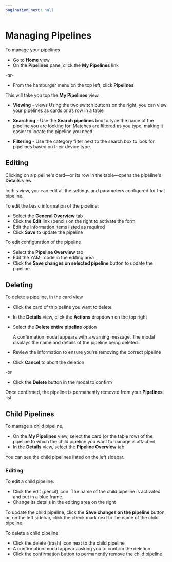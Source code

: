 ```yaml
---
pagination_next: null
---
```


# Managing Pipelines

To manage your pipelines

- Go to **Home** view
- On the **Pipelines** pane, click the **My Pipelines** link

-or-

- From the hamburger menu on the top left, click **Pipelines**

This will take you top the **My Pipelines** view.

- **Viewing** - views Using the two switch buttons on the right, you can view your pipelines as cards or as row in a table

- **Searching** - Use the **Search pipelines** box to type the name of the pipeline you are looking for.
  Matches are filtered as you type, making it easier to locate the pipeline you need.

- **Filtering** - Use the category filter next to the search box to look for pipelines based on their device type.

## Editing

Clicking on a pipeline's card&mdash;or its row in the table&mdash;opens the pipeline's **Details** view.

In this view, you can edit all the settings and parameters configured for that pipeline.

To edit the basic information of the pipeline:

- Select the **General Overview** tab
- Click the **Edit** link (pencil) on the right to activate the form
- Edit the information items listed as required
- Click **Save** to update the pipeline

To edit configuration of the pipeline

- Select the **Pipeline Overview** tab
- Edit the YAML code in the editing area
- Click the **Save changes on selected pipeline** button to update the pipeline

## Deleting

To delete a pipeline, in the card view

- Click the card of th pipeline you want to delete
- In the **Details** view, click the **Actions** dropdown on the top right
- Select the **Delete entire pipeline** option

  A confirmation modal appears with a warning message. The modal displays the name and details of the pipeline being deleted
- Review the information to ensure you're removing the correct pipeline
- Click **Cancel** to abort the deletion

-or
- Click the **Delete** button in the modal to confirm

Once confirmed, the pipeline is permanently removed from your **Pipelines** list.

<Include id="pipelines-with-dependencies" />

## Child Pipelines

To manage a child pipeline,

- On the **My Pipelines** view, select the card (or the table row) of the pipeline to which the child pipeline you want to manage is attached
- In the **Details** view, select the **Pipeline Overview** tab

You can see the child pipelines listed on the left sidebar.

### Editing

To edit a child pipeline:

- Click the edit (pencil) icon. The name of the child pipeline is activated and put in a blue frame.
- Change its details in the editing area on the right

To update the child pipeline, click the **Save changes on the pipeline** button, or, on the left sidebar, click the check mark next to the name of the child pipeline.

To delete a child pipeline:

- Click the delete (trash) icon next to the child pipeline
- A confirmation modal appears asking you to confirm the deletion
- Click the confirmation button to permanently remove the child pipeline

<Include id="deleted-child-pipelines" />
